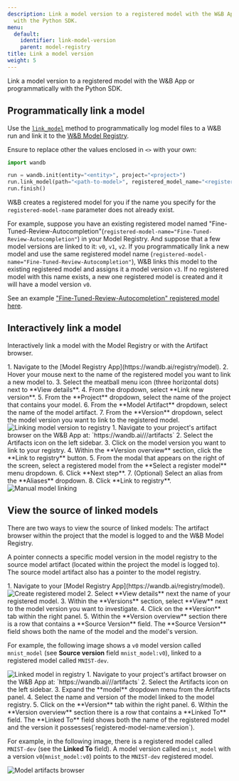 ```yaml
---
description: Link a model version to a registered model with the W&B App or programmatically
  with the Python SDK.
menu:
  default:
    identifier: link-model-version
    parent: model-registry
title: Link a model version
weight: 5
---
```



Link a model version to a registered model with the W&B App or programmatically with the Python SDK.

## Programmatically link a model

Use the [`link_model`](/models/ref/python/experiments/run#link_model) method to programmatically log model files to a W&B run and link it to the [W&B Model Registry](./). 

Ensure to replace other the values enclosed in `<>` with your own:

```python
import wandb

run = wandb.init(entity="<entity>", project="<project>")
run.link_model(path="<path-to-model>", registered_model_name="<registered-model-name>")
run.finish()
```

W&B creates a registered model for you if the name you specify for the `registered-model-name` parameter does not already exist. 

For example, suppose you have an existing registered model named "Fine-Tuned-Review-Autocompletion"(`registered-model-name="Fine-Tuned-Review-Autocompletion"`) in your Model Registry. And suppose that a few model versions are linked to it: `v0`, `v1`, `v2`. If you programmatically link a new model and use the same registered model name (`registered-model-name="Fine-Tuned-Review-Autocompletion"`), W&B links this model to the existing registered model and assigns it a model version `v3`. If no registered model with this name exists, a new one registered model is created and it will have a model version `v0`.

See an example ["Fine-Tuned-Review-Autocompletion" registered model here](https://wandb.ai/reviewco/registry/model?selectionPath=reviewco%2Fmodel-registry%2FFinetuned-Review-Autocompletion&view=all-models).

## Interactively link a model
Interactively link a model with the Model Registry or with the Artifact browser.

<Tabs>
<Tab title="Model Registry">
1. Navigate to the [Model Registry App](https://wandb.ai/registry/model).
2. Hover your mouse next to the name of the registered model you want to link a new model to. 
3. Select the meatball menu icon (three horizontal dots) next to  **View details**.
4. From the dropdown, select **Link new version**.
5. From the **Project** dropdown, select the name of the project that contains your model. 
6. From the **Model Artifact** dropdown, select the name of the model artifact. 
7. From the **Version** dropdown, select the model version you want to link to the registered model.

<Frame>
    <img src="/images/models/link_model_wmodel_reg.gif" alt="Linking model version to registry"  />
</Frame>
</Tab>
<Tab title="Artifact browser">
1. Navigate to your project's artifact browser on the W&B App at: `https://wandb.ai/<entity>/<project>/artifacts`
2. Select the Artifacts icon on the left sidebar.
3. Click on the model version you want to link to your registry.
4. Within the **Version overview** section, click the **Link to registry** button.
5. From the modal that appears on the right of the screen, select a registered model from the **Select a register model** menu dropdown. 
6. Click **Next step**.
7. (Optional) Select an alias from the **Aliases** dropdown. 
8. Click **Link to registry**. 

<Frame>
    <img src="/images/models/manual_linking.gif" alt="Manual model linking"  />
</Frame>
</Tab>
</Tabs>



## View the source of linked models

There are two ways to view the source of linked models: The artifact browser within the project that the model is logged to and the W&B Model Registry.

A pointer connects a specific model version in the model registry to the source model artifact (located within the project the model is logged to). The source model artifact also has a pointer to the model registry.

<Tabs>
<Tab title="Model Registry">
1. Navigate to your [Model Registry App](https://wandb.ai/registry/model).
<Frame>
    <img src="/images/models/create_registered_model_1.png" alt="Create registered model"  />
</Frame>
2. Select **View details** next the name of your registered model.
3. Within the **Versions** section, select **View** next to the model version you want to investigate.
4. Click on the **Version** tab within the right panel.
5. Within the **Version overview** section there is a row that contains a **Source Version** field. The **Source Version** field shows both the name of the model and the model's version.

For example, the following image shows a `v0` model version called `mnist_model` (see **Source version** field `mnist_model:v0`), linked to a registered model called `MNIST-dev`.

<Frame>
    <img src="/images/models/view_linked_model_registry.png" alt="Linked model in registry"  />
</Frame>
</Tab>
<Tab title="Artifact browser">
1. Navigate to your project's artifact browser on the W&B App at: `https://wandb.ai/<entity>/<project>/artifacts`
2. Select the Artifacts icon on the left sidebar.
3. Expand the **model** dropdown menu from the Artifacts panel.
4. Select the name and version of the model linked to the model registry.
5. Click on the **Version** tab within the right panel.
6. Within the **Version overview** section there is a row that contains a **Linked To** field. The **Linked To** field shows both the name of the registered model and the version it possesses(`registered-model-name:version`). 

For example, in the following image, there is a registered model called `MNIST-dev` (see the **Linked To** field). A model version called `mnist_model` with a version `v0`(`mnist_model:v0`) points to the `MNIST-dev` registered model.


<Frame>
    <img src="/images/models/view_linked_model_artifacts_browser.png" alt="Model artifacts browser"  />
</Frame>
</Tab>
</Tabs>
